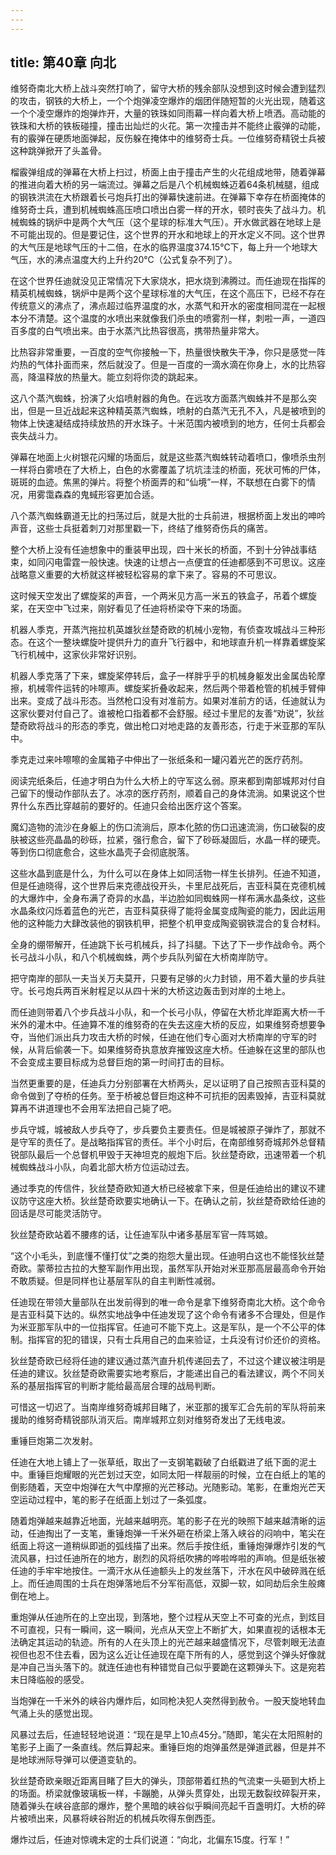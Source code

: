 ```yaml
---
---
---
```

title: 第40章 向北
---



维努奇南北大桥上战斗突然打响了，留守大桥的残余部队没想到这时候会遭到猛烈的攻击，钢铁的大桥上，一个个炮弹凌空爆炸的烟团伴随短暂的火光出现，随着这一个个凌空爆炸的炮弹炸开，大量的铁珠如同雨幕一样向着大桥上喷洒。高动能的铁珠和大桥的铁板碰撞，撞击出灿烂的火花。第一次撞击并不能终止霰弹的动能，有的霰弹在硬质地面弹起，反伤躲在掩体中的维努奇士兵。一位维努奇精锐士兵被这种跳弹掀开了头盖骨。

榴霰弹组成的弹幕在大桥上扫过，桥面上由于撞击产生的火花组成地带，随着弹幕的推进向着大桥的另一端流过。弹幕之后是八个机械蜘蛛迈着64条机械腿，组成的钢铁洪流在大桥跟着长弓炮兵打出的弹幕快速前进。在弹幕下幸存在桥面掩体的维努奇士兵，遭到机械蜘蛛高压喷口喷出白雾一样的开水，顿时丧失了战斗力。机械蜘蛛的锅炉中是两个大气压（这个星球的标准大气压）。开水做武器在地球上是不可能出现的。但是要记住，这个世界的开水和地球上的开水定义不同。这个世界的大气压是地球气压的十二倍，在水的临界温度374.15℃下，每上升一个地球大气压，水的沸点温度大约上升约20℃（公式复杂不列了）。

在这个世界任迪就没见正常情况下大家烧水，把水烧到沸腾过。而任迪现在指挥的精英机械蜘蛛，锅炉中是两个这个星球标准的大气压，在这个高压下，已经不存在传统意义的沸点了，沸点超过临界温度的水，水蒸气和开水的密度相同混在一起根本分不清楚。这个温度的水喷出来就像我们杀虫的喷雾剂一样，刺啦一声，一道四百多度的白气喷出来。由于水蒸汽比热容很高，携带热量非常大。

比热容非常重要，一百度的空气你接触一下，热量很快散失干净，你只是感觉一阵灼热的气体扑面而来，然后就没了。但是一百度的一滴水滴在你身上，水的比热容高，降温释放的热量大。能立刻将你烫的跳起来。

这八个蒸汽蜘蛛，扮演了火焰喷射器的角色。在远攻方面蒸汽蜘蛛并不是那么突出，但是一旦近战起来这种精英蒸汽蜘蛛，喷射的白蒸汽无孔不入，凡是被喷到的物体上快速凝结成持续放热的开水珠子。十米范围内被喷到的地方，任何士兵都会丧失战斗力。

弹幕在地面上火树银花闪耀的场面后，就是这些蒸汽蜘蛛转动着喷口，像喷杀虫剂一样将白雾喷在了大桥上，白色的水雾覆盖了坑坑洼洼的桥面，死状可怖的尸体，斑斑的血迹。焦黑的弹片。将整个桥面弄的和“仙境”一样，不联想在白雾下的情况，用雾霭森森的鬼蜮形容更加合适。

八个蒸汽蜘蛛霸道无比的扫荡过后，就是大批的士兵前进，根据桥面上发出的呻吟声音，这些士兵挺着刺刀对那里戳一下，终结了维努奇伤兵的痛苦。

整个大桥上没有任迪想象中的重装甲出现，四十米长的桥面，不到十分钟战事结束，如同闪电雷霆一般快速。快速的让想占一点便宜的任迪都感到不可思议。这座战略意义重要的大桥就这样被轻松容易的拿下来了。容易的不可思议。

这时候天空发出了螺旋桨的声音，一个两米见方高一米五的铁盒子，吊着个螺旋桨，在天空中飞过来，刚好看见了任迪将桥梁夺下来的场面。

机器人季克，开蒸汽拖拉机英雄狄丝楚奇欧的机械小宠物，有侦查攻城战斗三种形态。在这个一整块螺旋叶提供升力的直升飞行器中，和地球直升机一样靠着螺旋桨飞行机械中，这家伙非常好识别。

机器人季克落了下来，螺旋桨停转后，盒子一样胖乎乎的机械身躯发出金属齿轮摩擦，机械零件运转的咔嚓声。螺旋桨折叠收起来，然后两个带着枪管的机械手臂伸出来。变成了战斗形态。当然枪口没有对准前方。如果对准前方的话，任迪就认为这家伙要对付自己了。谁被枪口指着都不会舒服。经过卡里尼的友善“劝说”，狄丝楚奇欧将战斗的形态的季克，做出枪口对地走路的友善形态，行走于米亚那的军队中。

季克走过来咔嚓嚓的金属箱子中伸出了一张纸条和一罐闪着光芒的医疗药剂。

阅读完纸条后，任迪才明白为什么大桥上的守军这么弱。原来都到南部城邦对付自己留下的慢动作部队去了。冰凉的医疗药剂，顺着自己的身体流淌。如果说这个世界什么东西比穿越前的要好的。任迪只会给出医疗这个答案。

魔幻造物的流沙在身躯上的伤口流淌后，原本化脓的伤口迅速流淌，伤口破裂的皮肤被这些亮晶晶的砂砾，拉紧，强行愈合，留下了砂砾凝固后，水晶一样的硬壳。等到伤口彻底愈合，这些水晶壳子会彻底脱落。

这些水晶到底是什么，为什么可以在身体上如同活物一样生长排列。任迪不知道，但是任迪晓得，这个世界后来克德战役开头，卡里尼战死后，吉亚科莫在克德机械的大爆炸中，全身布满了奇异的水晶，半边脸如同蜘蛛网一样布满水晶条纹，这些水晶条纹闪烁着蓝色的光芒，吉亚科莫获得了能将金属变成陶瓷的能力，因此运用他的这种能力大肆改装他的钢铁机甲，把整个机甲变成陶瓷钢铁混合的复合材料。

全身的绷带解开，任迪跳下长弓机械兵，抖了抖腿。下达了下一步作战命令。两个长弓战斗小队，和八个机械蜘蛛，两个步兵队列留在大桥南岸防守。

把守南岸的部队一夫当关万夫莫开，只要有足够的火力封锁，用不着大量的步兵驻守。长弓炮兵两百米射程足以从四十米的大桥这边轰击到对岸的土地上。

而任迪则带着八个步兵战斗小队，和一个长弓小队，停留在大桥北岸距离大桥一千米外的灌木中。任迪算不准的维努奇的在失去这座大桥的反应，如果维努奇想要争夺，当他们派出兵力攻击大桥的时候，任迪在他们专心面对大桥南岸的守军的时候，从背后偷袭一下。如果维努奇执意放弃摧毁这座大桥。任迪躲在这里的部队也不会变成主要目标成为总督巨炮的第一时间打击的目标。

当然更重要的是，任迪兵力分别部署在大桥两头，足以证明了自己按照吉亚科莫的命令做到了夺桥的任务。至于桥被总督巨炮这种不可抗拒的因素毁掉，吉亚科莫就算再不讲道理也不会用军法把自己毙了吧。

步兵守城，城被敌人步兵夺了，步兵要负主要责任。但是城被原子弹炸了，那就不是守军的责任了。是战略指挥官的责任。半个小时后，在南部维努奇城邦外总督精锐部队最后一个总督机甲毁于天神坦克的舰炮下后。狄丝楚奇欧，迅速带着一个机械蜘蛛战斗小队，向着北部大桥方位运动过去。

通过季克的传信件，狄丝楚奇欧知道大桥已经被拿下来，但是任迪给出的建议不建议防守这座大桥。狄丝楚奇欧要实地确认一下。在确认之前，狄丝楚奇欧给任迪的回话是尽可能灵活防守。

狄丝楚奇欧站着不腰疼的话，让任迪军队中诸多基层军官一阵骂娘。

“这个小毛头，到底懂不懂打仗”之类的抱怨大量出现。任迪明白这也不能怪狄丝楚奇欧。蒙蒂拉古拉的大整军副作用出现，虽然军队开始对米亚那高层最高命令开始不敢质疑。但是同样也让基层军队的自主判断性减弱。

任迪现在带领大量部队在出发前得到的唯一命令是拿下维努奇南北大桥。这个命令是吉亚科莫下达的。纵然实地战争中任迪发现了这个命令有诸多不合理处，但是作为米亚那军队中的一位指挥官。任迪可不能下克上。这是军队，是一个不公平的体制。指挥官的犯的错误，只有士兵用自己的血来验证，士兵没有讨价还价的资格。

狄丝楚奇欧已经将任迪的建议通过蒸汽直升机传递回去了，不过这个建议被注明是任迪的建议。狄丝楚奇欧需要实地考察后，才能递出自己的看法建议，两个不同关系的基层指挥官的判断才能给最高层合理的战局判断。

可惜这一切迟了。当南岸维努奇城邦目睹了，米亚那的援军汇合先前的军队将前来援助的维努奇精锐部队消灭后。南岸城邦立刻对维努奇发出了无线电波。

重锤巨炮第二次发射。

任迪在大地上铺上了一张草纸，取出了一支钢笔戳破了白纸戳进了纸下面的泥土中。重锤巨炮耀眼的光芒划过天空，如同太阳一样靓丽的时候，立在白纸上的笔的倒影随着，天空中炮弹在大气中摩擦的光芒移动。光随影动。笔影，在重炮光芒天空运动过程中，笔的影子在纸面上划过了一条弧度。

随着炮弹越来越靠近地面，光越来越明亮。笔的影子在光的映照下越来越清晰的运动，任迪掏出了一支笔，重锤炮弹一千米外砸在桥梁上落入峡谷的闷响中，笔尖在纸面上将这一道稍纵即逝的弧线描了出来。然后手按住纸，重锤炮弹爆炸引发的气流风暴，扫过任迪所在的地方，剧烈的风将纸吹拂的哗啦哗啦的声响。但是纸张被任迪的手牢牢地按住。一滴汗水从任迪额头上的发丝落下，汗水在风中破碎溅在纸上。而任迪周围的士兵在炮弹落地后不分军衔高低，双脚一软，如同劫后余生般瘫倒在地上。

重炮弹从任迪所在的上空出现，到落地，整个过程从天空上不可查的光点，到炫目不可直视，只有一瞬间，这一瞬间，光点从天空上不断扩大，如果直视的话根本无法确定其运动的轨迹。所有的人在头顶上的光芒越来越盛情况下，尽管刺眼无法直视但也忍不住去看，因为这么近让任迪现在麾下所有的人，感觉到这个弹头好像就是冲自己当头落下的。就连任迪也有种错觉自己似乎要跪在这颗弹头下。这是宛若末日降临般的感受。

当炮弹在一千米外的峡谷内爆炸后，如同枪决犯人突然得到赦令。一股天旋地转血气涌上头的感觉出现。

风暴过去后，任迪轻轻地说道：“现在是早上10点45分。”随即，笔尖在太阳照射的笔影子上画了一条直线。然后算起来。重锤巨炮的炮弹虽然是弹道武器，但是并不是地球洲际导弹可以便道变轨的。

狄丝楚奇欧亲眼近距离目睹了巨大的弹头，顶部带着红热的气流束一头砸到大桥上的场面。桥梁就像玻璃板一样，卡蹦脆，从弹头贯穿处，出现无数裂纹碎裂开来，随着弹头在峡谷底部的爆炸，整个黑暗的峡谷似乎瞬间亮起千百盏明灯。大桥的碎片被喷出来，风暴将峡谷附近的机械兵吹得东倒西歪。

爆炸过后，任迪对惊魂未定的士兵们说道：“向北，北偏东15度。行军！”